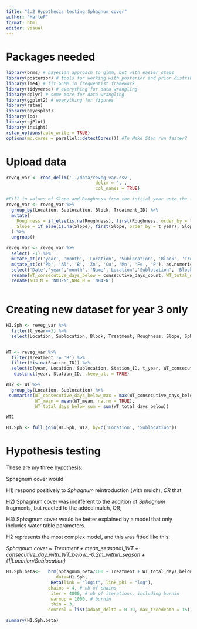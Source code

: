 ```yaml
---
title: "2.2 Hypothesis testing Sphagnum cover"
author: "MarteF"
format: html
editor: visual
---
```


# Packages needed

```r
library(brms) # bayesian approach to glmm, but with easier steps 
library(posterior) # tools for working with posterior and prior distributions 
library(lme4) # fit GLMM in frequentist framework 
library(tidyverse) # everything for data wrangling 
library(dplyr) # some more for data wrangling 
library(ggplot2) # everything for figures 
library(rstan) 
library(bayesplot) 
library(loo)  
library(sjPlot)
library(insight)
rstan_options(auto_write = TRUE) 
options(mc.cores = parallel::detectCores()) #To Make Stan run faster?
```

# Upload data

```r
reveg_var <- read_delim('../data/reveg_var.csv', 
                                  delim = ',',
                                  col_names = TRUE)

#Fill in values of Slope and Roughness from the initial year unto the following years:
reveg_var <- reveg_var %>%
  group_by(Location, Sublocation, Block, Treatment_ID) %>%
  mutate(
    Roughness = if_else(is.na(Roughness), first(Roughness, order_by = t_year), Roughness),
    Slope = if_else(is.na(Slope), first(Slope, order_by = t_year), Slope)
  ) %>%
  ungroup()
```

```r
reveg_var <- reveg_var %>% 
  select( -1) %>%
  mutate_at(c('year', 'month', 'Location', 'Sublocation', 'Block', 'Treatment_ID', 'Treatment', 'Name', 'Station_ID'), as.factor) %>%
  mutate_at(c('Pb', 'Al', 'B', 'Zn', 'Cu', 'Mn', 'Fe', 'P'), as.numeric) %>%
  select('Date','year','month', 'Name','Location','Sublocation', 'Block', 'Treatment', 'Treatment_ID', 'Station_ID', everything()) %>%
  rename(WT_consecutive_days_below = consecutive_days_count, WT_total_days_below=total_days, WT_mean=gs_mean, WT_max=gs_max, WT_min=gs_min) %>%
  rename(NO3_N = 'NO3-N',NH4_N = 'NH4-N')
  
```

# Creating new dataset for year 3 only

```r
H1.Sph <- reveg_var %>%
  filter(t_year==3) %>%
  select(Location, Sublocation, Block, Treatment, Roughness, Slope, Sphagnum, Change_Total, Sphagnum_nozero, Sphagnum_int, Sphagnum_no1, Sphagnum_beta)



```

```r
WT <- reveg_var %>%
  filter(Treatment != 'R') %>%
  filter(!is.na(Station_ID)) %>%
  select(c(year, Location, Sublocation, Station_ID, t_year, WT_consecutive_days_below, WT_mean, WT_max, WT_min, WT_total_days_below)) %>%
   distinct(year, Station_ID, .keep_all = TRUE)

WT2 <- WT %>%
  group_by(Location, Sublocation) %>%
 summarise(WT_consecutive_days_below_max = max(WT_consecutive_days_below),
           WT_mean = mean(WT_mean, na.rm = TRUE),
           WT_total_days_below_sum = sum(WT_total_days_below))

WT2
```

```r
H1.Sph <- full_join(H1.Sph, WT2, by=c('Location', 'Sublocation'))
```

# Hypothesis testing

These are my three hypothesis:

Sphagnum cover would

H1) respond positively to *Sphagnum* reintroduction (with mulch), *OR* that  

H2) Sphagnum cover was indifferent to the addition of *Sphagnum* fragments, but reacted to the added mulch, OR,  

H3) Sphagnum cover would be better explained by a model that only includes water table parameters. 

H2 represents the most complex model, and this was fitted like this: 

*Sphagnum cover \~ Treatment + mean_seasonal_WT + consecutive_day_with_WT_below\_-0.2m_within_season + (1\|Location/Sublocation)* 

```r

H1.Sph.beta<-   brm(Sphagnum_beta/100 ~ Treatment + WT_total_days_below_sum + WT_consecutive_days_below_max + WT_mean + (1 | Location/Sublocation),
                   data=H1.Sph,
                 Beta(link = "logit", link_phi = "log"),
                chains = 4, # nb of chains
                 iter = 4000, # nb of iterations, including burnin
                 warmup = 1000, # burnin
                 thin = 3,
                control = list(adapt_delta = 0.99, max_treedepth = 15))
```

```r
summary(H1.Sph.beta)
```
